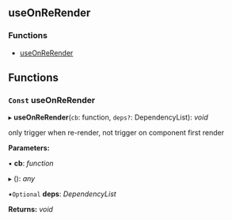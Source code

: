 <!-- This file generate automatically, should not modify that directly -->


<Meta title="API Reference/Hooks/useOnReRender" />

## useOnReRender

### Functions

- [useOnReRender](#const-useonrerender)

## Functions

### `Const` useOnReRender

▸ **useOnReRender**(`cb`: function, `deps?`: DependencyList): _void_

only trigger when re-render, not trigger on component first render

**Parameters:**

▪ **cb**: _function_

▸ (): _any_

▪`Optional` **deps**: _DependencyList_

**Returns:** _void_
